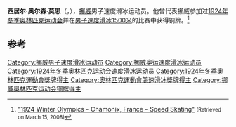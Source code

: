{{NoteTA|G1=Sports}}
{{MedalTableTop}}
{{MedalCountry | {{NOR}} }}
{{MedalSport | 男子[[速度滑冰|速度滑冰]]}}
{{MedalCompetition|[[奥运会|奥运会]]}}
{{MedalBronze| [[1924年冬季奥林匹克运动会|1924年霞慕尼]]|[[1924年冬季奥林匹克运动会速度滑冰比赛_-_男子1500米|1500米]]}}
{{MedalBottom}}

'''西居尔·奥尔森·莫恩'''（{{lang-no|Sigurd Olsen Moen}}，{{bd|1897年|10月31日|1967年|10月6日|catIdx=Moen, Sigurd}}），[[挪威|挪威]]男子速度滑冰运动员。他曾代表挪威参加过[[1924年冬季奥林匹克运动会|1924年冬季奥林匹克运动会]]并在[[1924年冬季奥林匹克运动会速度滑冰比赛_-_男子1500米|男子速度滑冰1500米]]的比赛中获得铜牌。<ref name=db-ol1924>[http://www.databaseolympics.com/games/gamessport.htm?g=27&sp=SPE "1924 Winter Olympics – Chamonix, France  – Speed Skating"] {{Wayback|url=http://www.databaseolympics.com/games/gamessport.htm?g=27&sp=SPE |date=20070407105754 }}<small> (Retrieved on March 15, 2008)</small></ref>

== 参考 ==
{{reflist}}

{{Authority control}}
{{DEFAULTSORT:Moen, Sigurd}}
[[Category:挪威男子速度滑冰运动员|Category:挪威男子速度滑冰运动员]]
[[Category:挪威奥运速度滑冰运动员|Category:挪威奥运速度滑冰运动员]]
[[Category:1924年冬季奥林匹克运动会速度滑冰运动员|Category:1924年冬季奥林匹克运动会速度滑冰运动员]]
[[Category:1924年冬季奧林匹克運動會獎牌得主|Category:1924年冬季奧林匹克運動會獎牌得主]]
[[Category:奧林匹克運動會競速滑冰獎牌得主|Category:奧林匹克運動會競速滑冰獎牌得主]]
[[Category:挪威奥林匹克运动会铜牌得主|Category:挪威奥林匹克运动会铜牌得主]]

{{Sport-bio-stub}}